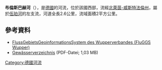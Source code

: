 {{Coord|51|9|7.23|N|7|20|39.09|E|display=title}}

'''布倫斯巴赫河'''（{{lang-de|Brunsbach}}），是[[德國|德國]]的河流，位於該國西部，流經[[北萊茵-威斯特法倫州|北萊茵-威斯特法倫州]]，屬於[[伍珀河|伍珀河]]的左支流，河道全長2.6公里，流域面積2平方公里。

==參考資料==
* [http://fluggs.wupperverband.de FlussGebietsGeoinformationsSystem des Wupperverbandes (FluGGS Wupper)] {{Wayback|url=http://fluggs.wupperverband.de/ |date=20160303182641 }}
* [http://www.lanuv.nrw.de/fileadmin/lanuv/wasser/pdf/Gewaesserverzeichnis%20GSK3C.xls  Gewässerverzeichnis] {{Wayback|url=http://www.lanuv.nrw.de/fileadmin/lanuv/wasser/pdf/Gewaesserverzeichnis%20GSK3C.xls |date=20190808033656 }} (PDF-Datei; 1,03 MB)

{{Germany-geo-stub}}
[[Category:德國河流|Category:德國河流]]